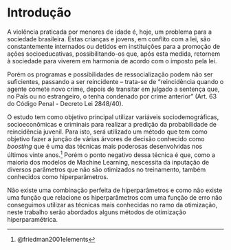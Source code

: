 # Introdução

A violência praticada por menores de idade é, hoje, um problema para a sociedade brasileira. Estas crianças e jovens, em conflito com a lei, são constantemente internados ou detidos em instituições para a promoção de ações socioeducativas, possibilitando-os que, após esta medida, retornem à sociedade para viverem em harmonia de acordo com o imposto pela lei. 

Porém os programas e possibilidades de ressocialização podem não ser suficientes, passando a ser reincidente – trata-se de “reincidência quando o agente comete novo crime, depois de transitar em julgado a sentença que, no País ou no estrangeiro, o tenha condenado por crime anterior" (Art. 63 do Código Penal - Decreto Lei 2848/40).

O estudo tem como objetivo principal utilizar variáveis sociodemográficas, socioeconômicas e criminais para realizar a predição da probabilidade de reincidência juvenil. Para isto, será utilizado um método que tem como objetivo fazer a junção de várias árvores de decisão conhecido como *boosting* que é uma das técnicas mais poderosas desenvolvidas nos últimos vinte anos.^[@friedman2001elements] Porém o ponto negativo dessa técnica é que, como a maioria dos modelos de Machine Learning, nescessita da inputação de diversos parâmetros que não são otimizados no treinamento, também conhecidos como hiperparâmetros.

Não existe uma combinação perfeita de hiperparâmetros e como não existe uma função que relacione os hiperparâmetros com uma função de erro não conseguimos utilizar as técnicas mais conhecidas no ramo da otimização, neste trabalho serão abordados alguns métodos de otimização hiperparamétrica.
